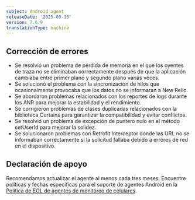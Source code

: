 ```yaml
---
subject: Android agent
releaseDate: '2025-09-15'
version: 7.6.9
translationType: machine
---
```


## Corrección de errores

* Se resolvió un problema de pérdida de memoria en el que los oyentes de traza no se eliminaban correctamente después de que la aplicación cambiaba entre primer plano y segundo plano varias veces.
* Se solucionó el problema con la sincronización de hilos que ocasionalmente provocaba que los datos no se informaran a New Relic.
* Se abordaron problemas relacionados con los reportes de logs durante los ANR para mejorar la estabilidad y el rendimiento.
* Se corrigieron problemas de clases duplicadas relacionados con la biblioteca Curtains para garantizar la compatibilidad y evitar conflictos.
* Se resolvió un problema de excepción de puntero nulo en el método setUserId para mejorar la solidez.
* Se solucionaron problemas con Retrofit Interceptor donde las URL no se informaban correctamente si la solicitud fallaba debido a errores de red en el dispositivo.

## Declaración de apoyo

Recomendamos actualizar el agente al menos cada tres meses. Encuentre políticas y fechas específicas para el soporte de agentes Android en la [Política de EOL de agentes de monitoreo de celulares](/docs/mobile-monitoring/new-relic-mobile/get-started/mobile-agents-eol-policy/#android-eol).